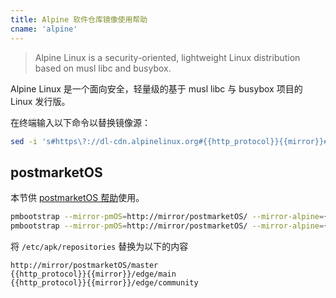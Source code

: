```yaml
---
title: Alpine 软件仓库镜像使用帮助
cname: 'alpine'
---
```


> Alpine Linux is a security-oriented, lightweight Linux distribution based on musl libc and busybox.

Alpine Linux 是一个面向安全，轻量级的基于 musl libc 与 busybox 项目的 Linux 发行版。

在终端输入以下命令以替换镜像源：

<CodeBlock>

```bash
sed -i 's#https\?://dl-cdn.alpinelinux.org#{{http_protocol}}{{mirror}}#g' /etc/apk/repositories
```

</CodeBlock>

## postmarketOS

本节供 [postmarketOS 帮助](/postmarketOS/)使用。

<CodeBlock>

```bash
pmbootstrap --mirror-pmOS=http://mirror/postmarketOS/ --mirror-alpine={{http_protocol}}{{mirror}}/ init
pmbootstrap --mirror-pmOS=http://mirror/postmarketOS/ --mirror-alpine={{http_protocol}}{{mirror}}/ install
```

</CodeBlock>

将 `/etc/apk/repositories` 替换为以下的内容

<CodeBlock>

```
http://mirror/postmarketOS/master
{{http_protocol}}{{mirror}}/edge/main
{{http_protocol}}{{mirror}}/edge/community
```

</CodeBlock>
